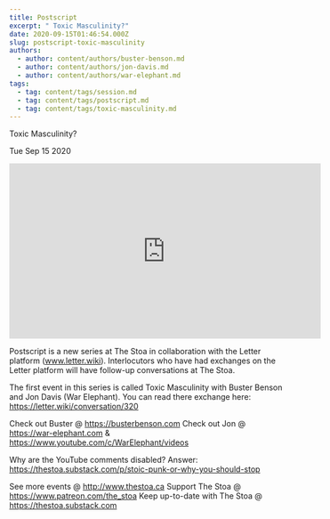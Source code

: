 ```yaml
---
title: Postscript
excerpt: " Toxic Masculinity?"
date: 2020-09-15T01:46:54.000Z
slug: postscript-toxic-masculinity
authors:
  - author: content/authors/buster-benson.md
  - author: content/authors/jon-davis.md
  - author: content/authors/war-elephant.md
tags:
  - tag: content/tags/session.md
  - tag: content/tags/postscript.md
  - tag: content/tags/toxic-masculinity.md
---
```




 Toxic Masculinity?

Tue Sep 15 2020

<iframe width="560" height="315" src="https://www.youtube.com/embed/LYVeVJJkbvE" title="Postscript: Toxic Masculinity? w/ Buster Benson and Jon Davis (War Elephant)" frameborder="0" allow="accelerometer; autoplay; clipboard-write; encrypted-media; gyroscope; picture-in-picture" allowfullscreen ></iframe>

Postscript is a new series at The Stoa in collaboration with the Letter platform (www.letter.wiki). Interlocutors who have had exchanges on the Letter platform will have follow-up conversations at The Stoa.

The first event in this series is called Toxic Masculinity with Buster Benson and Jon Davis (War Elephant). You can read there exchange here: https://letter.wiki/conversation/320

Check out Buster @ https://busterbenson.com
Check out Jon @ https://war-elephant.com & https://www.youtube.com/c/WarElephant/videos

Why are the YouTube comments disabled? Answer: https://thestoa.substack.com/p/stoic-punk-or-why-you-should-stop

See more events @ http://www.thestoa.ca
Support The Stoa @ https://www.patreon.com/the_stoa
Keep up-to-date with The Stoa @ https://thestoa.substack.com


